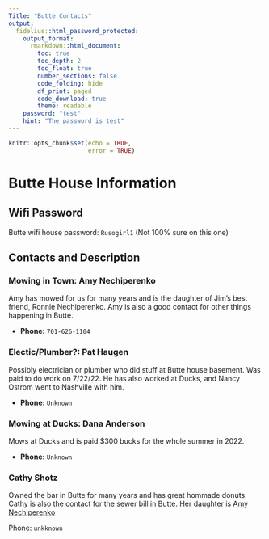 ```yaml
---
Title: "Butte Contacts"
output:
  fidelius::html_password_protected:
    output_format:
      rmarkdown::html_document:
        toc: true
        toc_depth: 2
        toc_float: true
        number_sections: false
        code_folding: hide
        df_print: paged
        code_download: true
        theme: readable
    password: "test"
    hint: "The password is test"
---
```



```r
knitr::opts_chunk$set(echo = TRUE,
                      error = TRUE)
```


# Butte House Information

## Wifi Password

Butte wifi house password: `Rusogirl1` (Not 100% sure on this one)


## Contacts and Description

### Mowing in Town: Amy Nechiperenko {#amyNechiperenko}

Amy has mowed for us for many years and is the daughter of Jim's best friend, Ronnie Nechiperenko.
Amy is also a good contact for other things happening in Butte.


* **Phone:** `701-626-1104`

### Electic/Plumber?: Pat Haugen

Possibly electrician or plumber who did stuff at Butte house basement.
Was paid to do work on 7/22/22.
He has also worked at Ducks, and Nancy Ostrom went to Nashville with him.

* **Phone:** `Unknown`

### Mowing at Ducks: Dana Anderson

Mows at Ducks and is paid $300 bucks for the whole summer in 2022.

* **Phone:** `Unknown`

### Cathy Shotz

Owned the bar in Butte for many years and has great hommade donuts.
Cathy is also the contact for the sewer bill in Butte.
Her daughter is [Amy Nechiperenko](#amyNechiperenko)

Phone: `unkknown`







